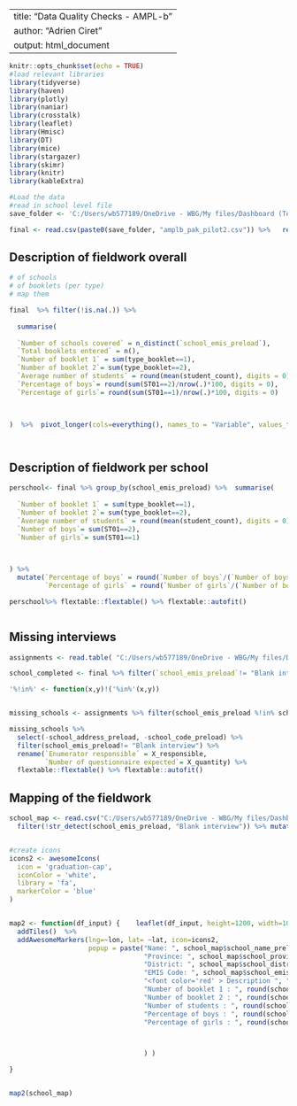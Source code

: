 
---
title: "Data Quality Checks - AMPL-b"
author: "Adrien Ciret"
output: html_document
---

```r
knitr::opts_chunk$set(echo = TRUE)
#load relevant libraries
library(tidyverse)
library(haven)
library(plotly)
library(naniar)
library(crosstalk)
library(leaflet)
library(Hmisc)
library(DT)
library(mice)
library(stargazer)
library(skimr)
library(knitr)
library(kableExtra)

#Load the data
#read in school level file
save_folder <- 'C:/Users/wb577189/OneDrive - WBG/My files/Dashboard (Team Folder)/Country_Work/Pakistan_all/2021/Data/01. Pilot/clean/amplb/'

final <- read.csv(paste0(save_folder, "amplb_pak_pilot2.csv")) %>%   rename(student_count=Number.of.students.for.which.the.assessment.was.entered) 

```


## Description of fieldwork overall

```r

# of schools
# of booklets (per type)
# map them

final  %>% filter(!is.na(.)) %>% 
  
  summarise(
  
  `Number of schools covered` = n_distinct(`school_emis_preload`),
  `Total booklets entered` = n(),
  `Number of booklet 1` = sum(type_booklet==1),
  `Number of booklet 2`= sum(type_booklet==2),
  `Average number of students` = round(mean(student_count), digits = 0),
  `Percentage of boys`= round(sum(ST01==2)/nrow(.)*100, digits = 0),
  `Percentage of girls`= round(sum(ST01==1)/nrow(.)*100, digits = 0)


  
)  %>%  pivot_longer(cols=everything(), names_to = "Variable", values_to= "Value") %>% flextable::flextable() %>% flextable::autofit()




```
## Description of fieldwork per school

```r


perschool<- final %>% group_by(school_emis_preload) %>%  summarise(
  
  `Number of booklet 1` = sum(type_booklet==1),
  `Number of booklet 2`= sum(type_booklet==2),
  `Average number of students` = round(mean(student_count), digits = 0),
  `Number of boys`= sum(ST01==2),
  `Number of girls`= sum(ST01==1)


  
) %>% 
  mutate(`Percentage of boys` = round(`Number of boys`/(`Number of boys` + `Number of girls`)*100, digits = 0),
         `Percentage of girls` = round(`Number of girls`/(`Number of boys` + `Number of girls`)*100, digits = 0))

perschool%>% flextable::flextable() %>% flextable::autofit() 



```


## Missing interviews

```r
assignments <- read.table( "C:/Users/wb577189/OneDrive - WBG/My files/Dashboard (Team Folder)/Country_Work/Pakistan_all/2021/Survey solutions/GEPD/AMPL-b/amplb_assignment_pak_pilot.txt", sep="\t", header=TRUE)

school_completed <- final %>% filter(`school_emis_preload`!= "Blank interview") %>% pull(`school_emis_preload`)

'%!in%' <- function(x,y)!('%in%'(x,y))


missing_schools <- assignments %>% filter(school_emis_preload %!in% school_completed)

missing_schools %>% 
  select(-school_address_preload, -school_code_preload) %>% 
  filter(school_emis_preload!= "Blank interview") %>% 
  rename(`Enumerator responsible` = X_responsible,
         `Number of questionnaire expected`= X_quantity) %>% 
  flextable::flextable() %>% flextable::autofit()
```




## Mapping of the fieldwork

```r

school_map <- read.csv("C:/Users/wb577189/OneDrive - WBG/My files/Dashboard (Team Folder)/Country_Work/Pakistan_all/2021/Data/01. Pilot/clean/final_complete_school_data.csv") %>% select(school_name_preload, school_province_preload, school_district_preload, school_emis_preload, lat, lon) %>%
  filter(!str_detect(school_emis_preload, "Blank interview")) %>% mutate(school_emis_preload=as.numeric(school_emis_preload)) %>%  right_join(perschool %>% rename(school_emis_preload=`school_emis_preload`)%>% mutate(school_emis_preload=as.numeric(school_emis_preload))) #%>% filter(!is.na(.))


#create icons
icons2 <- awesomeIcons(
  icon = 'graduation-cap',
  iconColor = 'white',
  library = 'fa',
  markerColor = 'blue'
)


map2 <- function(df_input) {    leaflet(df_input, height=1200, width=1020) %>% 
  addTiles()  %>%
  addAwesomeMarkers(lng=~lon, lat= ~lat, icon=icons2,
                    popup = paste("Name: ", school_map$school_name_preload, " <br>",
                                  "Province: ", school_map$school_province_preload, " <br>",
                                  "District: ", school_map$school_district_preload, " <br>",
                                  "EMIS Code: ", school_map$school_emis_preload, " <br>",
                                  "<font color='red' > Description ", " <br> <font color='black' >",
                                  "Number of booklet 1 : ", round(school_map$`Number of booklet 1`, digits=2), "<br>",
                                  "Number of booklet 2 : ", round(school_map$`Number of booklet 1`, digits=2), "<br>",
                                  "Number of students : ", round(school_map$`Average number of students`, digits=2), "<br>",
                                  "Percentage of boys : ", round(school_map$`Percentage of boys`, digits=2), "% <br>",
                                  "Percentage of girls : ", round(school_map$`Percentage of girls`, digits=2), "% <br>"



                                  ) )  

}


map2(school_map)

```

